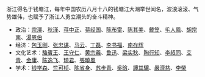 浙江得名于钱塘江，每年中国农历八月十八的钱塘江大潮举世闻名，波浪滚滚、气势雄伟，也赋予了浙江人勇立潮头的奋斗精神。
*政治：[[宗澤|宗澤]]、[[秋瑾|秋瑾]]、[[蒋中正|蒋中正]]、[[蒋经国|蒋经国]]、[[陈布雷|陈布雷]]、[[陈其美|陈其美]]、[[戴笠|戴笠]]、[[毛人鳳|毛人鳳]]、[[胡宗南|胡宗南]]、[[湯恩伯|湯恩伯]]
*经济：[[包玉刚|包玉刚]]、[[张忠谋|张忠谋]]、[[马云|马云]]、[[丁磊|丁磊]]、[[李书福|李书福]]、[[南存辉|南存辉]]
*文化艺术：[[駱賓王|駱賓王]]、[[王守仁|王守仁]]、[[黄宗羲|黄宗羲]]、[[鲁迅|鲁迅]]、[[梁实秋|梁实秋]]、[[陶行知|陶行知]]、[[李叔同|李叔同]]、[[艾青|艾青]]、[[金庸|金庸]]、[[陈逸飞|陈逸飞]]、[[琦君|琦君]]、[[張曉風|張曉風]]
*学术：[[钱学森|钱学森]]、[[竺可桢|竺可桢]]、[[陈省身|陈省身]]、[[苏步青|苏步青]]、[[吳晗|吳晗]]、[[譚其驤|譚其驤]]、[[嚴濟慈|嚴濟慈]]、[[李榮_(語言學家)|李榮]]